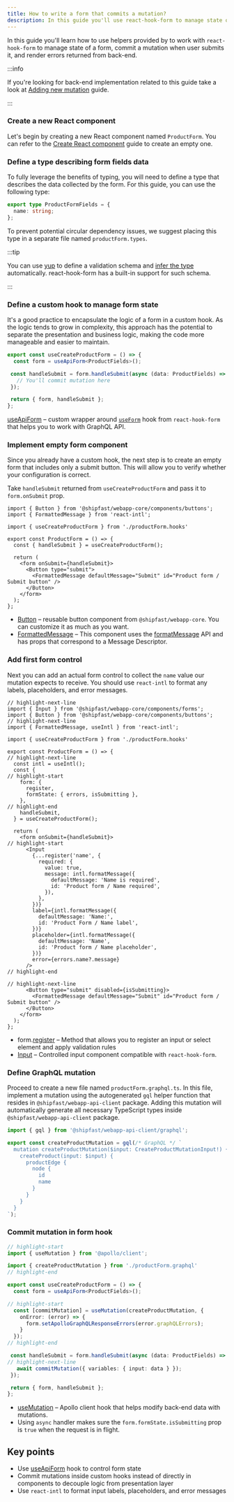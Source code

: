 ```yaml
---
title: How to write a form that commits a mutation?
description: In this guide you'll use react-hook-form to manage state of a form and commit a mutation when user submits it.
---
```



In this guide you'll learn how to use helpers provided by <ProjectName/> to work with `react-hook-form` to manage
state of a form, commit a mutation when user submits it, and render errors returned from back-end.

:::info

If you're looking for back-end implementation related to this guide take a look at
[Adding new mutation](../backend/adding-new-mutation) guide.

:::

### Create a new React component

Let's begin by creating a new React component named `ProductForm`. You can refer to the
[Create React component](../../guides/web-app/create-react-component) guide to create an empty one.

### Define a type describing form fields data

To fully leverage the benefits of typing, you will need to define a type that describes the data collected by the form.
For this guide, you can use the following type:

```ts title="src/routes/productForm/productForm.types.ts"
export type ProductFormFields = {
  name: string;
};
```

To prevent potential circular dependency issues, we suggest placing this type in a separate file named
`productForm.types`.

:::tip

You can use [yup](https://github.com/jquense/yup) to define a validation schema and
[infer the type](https://github.com/jquense/yup#typescript-integration) automatically. react-hook-form has a built-in
support for such schema.

:::

### Define a custom hook to manage form state

It's a good practice to encapsulate the logic of a form in a custom hook. As the logic tends to grow in complexity,
this approach has the potential to separate the presentation and business logic, making the code more manageable and
easier to maintain.

```ts title="packages/webapp/src/routes/productForm/productForm.hooks.ts" showLineNumbers
export const useCreateProductForm = () => {
  const form = useApiForm<ProductFields>();

 const handleSubmit = form.handleSubmit(async (data: ProductFields) => {
   // You'll commit mutation here
 });

 return { form, handleSubmit };
};
```

[useApiForm](../../../api-reference/webapp-api-client/generated/modules/hooks#useapiform) – custom wrapper around
[`useForm`](https://react-hook-form.com/api/useform/) hook from `react-hook-form` that helps you to work with
<ProjectName/> GraphQL API.

### Implement empty form component

Since you already have a custom hook, the next step is to create an empty form that includes only a submit button.
This will allow you to verify whether your configuration is correct.

Take `handleSubmit` returned from `useCreateProductForm` and pass it to `form.onSubmit` prop.

```tsx title="packages/webapp/src/routes/productForm/productForm.component.tsx" showLineNumbers
import { Button } from '@shipfast/webapp-core/components/buttons';
import { FormattedMessage } from 'react-intl';

import { useCreateProductForm } from './productForm.hooks'

export const ProductForm = () => {
  const { handleSubmit } = useCreateProductForm();

  return (
    <form onSubmit={handleSubmit}>
      <Button type="submit">
        <FormattedMessage defaultMessage="Submit" id="Product form / Submit button" />
      </Button>
    </form>
  );
};
```

- [Button](../../../api-reference/webapp-core/generated/modules/components_buttons#button) – reusable button component from `@shipfast/webapp-core`.
You can customize it as much as you want.
- [FormattedMessage](https://formatjs.io/docs/react-intl/components/#formattedmessage) – This component uses the
[formatMessage](https://formatjs.io/docs/react-intl/api#formatmessage) API and has props that correspond to a Message
Descriptor.

### Add first form control

Next you can add an actual form control to collect the `name` value our mutation expects to receive. You should use
`react-intl` to format any labels, placeholders, and error messages.

```tsx title="packages/webapp/src/routes/productForm/productForm.component.tsx" showLineNumbers
// highlight-next-line
import { Input } from '@shipfast/webapp-core/components/forms';
import { Button } from '@shipfast/webapp-core/components/buttons';
// highlight-next-line
import { FormattedMessage, useIntl } from 'react-intl';

import { useCreateProductForm } from './productForm.hooks'

export const ProductForm = () => {
// highlight-next-line
  const intl = useIntl();
  const {
// highlight-start
    form: {
      register,
      formState: { errors, isSubmitting },
    },
// highlight-end
    handleSubmit,
  } = useCreateProductForm();

  return (
    <form onSubmit={handleSubmit}>
// highlight-start
      <Input
        {...register('name', {
          required: {
            value: true,
            message: intl.formatMessage({
              defaultMessage: 'Name is required',
              id: 'Product form / Name required',
            }),
          },
        })}
        label={intl.formatMessage({
          defaultMessage: 'Name:',
          id: 'Product Form / Name label',
        })}
        placeholder={intl.formatMessage({
          defaultMessage: 'Name',
          id: 'Product form / Name placeholder',
        })}
        error={errors.name?.message}
      />
// highlight-end

// highlight-next-line
      <Button type="submit" disabled={isSubmitting}>
        <FormattedMessage defaultMessage="Submit" id="Product form / Submit button" />
      </Button>
    </form>
  );
};
```

- form.[register](https://react-hook-form.com/api/useform/register/) – Method that allows you to register an input or select
element and apply validation rules
- [Input](../../../api-reference/webapp-core/generated/modules/components_forms#input) – Controlled input component compatible with
`react-hook-form`.

### Define GraphQL mutation

Proceed to create a new file named `productForm.graphql.ts`. In this file, implement a mutation using the autogenerated
`gql` helper function that resides in `@shipfast/webapp-api-client` package. Adding this mutation will automatically
generate all necessary TypeScript types inside `@shipfast/webapp-api-client` package.

```ts title="packages/webapp/src/routes/productForm/productForm.graphql.ts"
import { gql } from '@shipfast/webapp-api-client/graphql';

export const createProductMutation = gql(/* GraphQL */ `
  mutation createProductMutation($input: CreateProductMutationInput!) {
    createProduct(input: $input) {
      productEdge {
        node {
          id
          name
        }
      }
    }
  }
`);
```
### Commit mutation in form hook

```ts title="packages/webapp/src/routes/productForm/productForm.hooks.ts" showLineNumbers
// highlight-start
import { useMutation } from '@apollo/client';

import { createProductMutation } from './productForm.graphql'
// highlight-end

export const useCreateProductForm = () => {
  const form = useApiForm<ProductFields>();

// highlight-start
  const [commitMutation] = useMutation(createProductMutation, {
    onError: (error) => {
      form.setApolloGraphQLResponseErrors(error.graphQLErrors);
    }
  });
// highlight-end

 const handleSubmit = form.handleSubmit(async (data: ProductFields) => {
// highlight-next-line
   await commitMutation({ variables: { input: data } });
 });

 return { form, handleSubmit };
};
```
- [useMutation](https://www.apollographql.com/docs/react/data/mutations/#usemutation-api) – Apollo client hook that
helps modify back-end data with mutations.
- Using `async` handler makes sure the `form.formState.isSubmitting` prop is `true` when the request is in flight.

## Key points
- Use [useApiForm](../../../api-reference/webapp-api-client/generated/modules/hooks#useapiform) hook to control form state
- Commit mutations inside custom hooks instead of directly in components to decouple logic from presentation layer
- Use `react-intl` to format input labels, placeholders, and error messages
